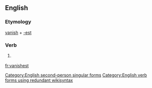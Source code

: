 ==English==

===Etymology===
[[vanish]] + [[-est]]

===Verb===
{{en-verb form}}

# {{context|archaic|lang=en}} {{form of|Second-person singular simple present form|vanish|lang=en}}

[[Category:English second-person singular forms]]
[[Category:English verb forms using redundant wikisyntax]]

[[fr:vanishest]]